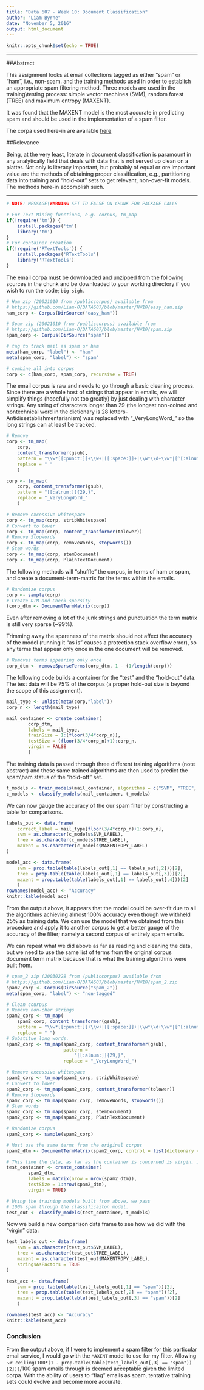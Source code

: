 ```yaml
---
title: "Data 607 - Week 10: Document Classification"
author: "Liam Byrne"
date: "November 5, 2016"
output: html_document
---
```


```r
knitr::opts_chunk$set(echo = TRUE)
```

***

##Abstract

This assignment looks at email collections tagged as either "spam" or "ham", i.e., non-spam. and the training methods used in order to establish an appropriate spam filtering method. Three models are used in the training\\testing process: simple vector machines (SVM), random forest (TREE) and maximum entropy (MAXENT).

It was found that the MAXENT model is the most accurate in predicting spam and should be used in the implementation of a spam filter.

The corpa used here-in are available [here](https://spamassassin.apache.org/publiccorpus/)

##Relevance

Being, at the very least, literate in document classification is paramount in any analytically field that deals with data that is not served up clean on a platter. Not only is literacy important, but probably of equal or ore important value are  the methods of obtaining proper classification, e.g.,  partitioning data into training and "hold-out" sets to get relevant, non-over-fit models. The methods here-in accomplish such.

***

```r
# NOTE: MESSAGE\WARNING SET TO FALSE ON CHUNK FOR PACKAGE CALLS

# For Text Mining functions, e.g. corpus, tm_map
if(!require('tm')) {
    install.packages('tm')
    library('tm')
}
# For container creation
if(!require('RTextTools')) {
    install.packages('RTextTools')
    library('RTextTools')
}
```

The email corpa must be downloaded and unzipped from the following sources in the chunk and be downloaded to your working directory if you wish to run the code; `big sigh`.

```r
# Ham zip (20021010 from /publiccorpus) available from
# https://github.com/Liam-O/DATA607/blob/master/HW10/easy_ham.zip
ham_corp <- Corpus(DirSource("easy_ham"))

# Spam zip (20021010 from /publiccorpus) available from
# https://github.com/Liam-O/DATA607/blob/master/HW10/spam.zip
spam_corp <- Corpus(DirSource("spam"))

# tag to track mail as spam or ham
meta(ham_corp, "label") <- "ham"
meta(spam_corp, "label") <- "spam"

# combine all into corpus
corp <- c(ham_corp, spam_corp, recursive = TRUE)
```

The email corpus is raw and needs to go through a basic cleaning process. Since there are a whole host of strings that appear in emails, we will simplify things (hopefully not too greatly) by just dealing with character strings. Any string of characters longer than 29 (the longest non-coined and nontechnical word in the dictionary is 28 letters- Antidisestablishmentarianism) was replaced with "\_VeryLongWord\_" so the long strings can at least be tracked. 

```r
# Remove
corp <- tm_map(
    corp,
    content_transformer(gsub),
    pattern = "\\w*[[:punct:]]+\\w+|[[:space:]]+|\\w*\\d+\\w*|[^[:alnum:]]",
    replace = " "
    )

corp <- tm_map(
    corp, content_transformer(gsub),
    pattern = "[[:alnum:]]{29,}",
    replace = "_VeryLongWord_"
    )

# Remove excessive whitespace
corp <- tm_map(corp, stripWhitespace)
# Convert to lower
corp <- tm_map(corp, content_transformer(tolower))
# Remove Stopwords
corp <- tm_map(corp, removeWords, stopwords())
# Stem words
corp <- tm_map(corp, stemDocument)
corp <- tm_map(corp, PlainTextDocument)
```

The following methods will "shuffle" the corpus, in terms of ham or spam, and create a document-term-matrix for the terms within the emails.

```r
# Randomize corpus
corp <- sample(corp)
# Create DTM and Check sparsity
(corp_dtm <- DocumentTermMatrix(corp))
```

Even after removing a lot of the junk strings and punctuation the term matrix is still very sparse (~99%). 

Trimming away the spareness of the matrix should not affect the accuracy of the model (running it "as is" causes a protection stack overflow error), so any terms that appear only once in the one document will be removed.

```r
# Removes terms appearing only once
corp_dtm <- removeSparseTerms(corp_dtm, 1 - (1/length(corp)))
```

The following code builds a container for the "test" and the "hold-out" data. The test data will be 75% of the corpus (a proper hold-out size is beyond the scope of this assignment). 

```r
mail_type <- unlist(meta(corp,"label"))
corp_n <- length(mail_type)

mail_container <- create_container(
        corp_dtm,
        labels = mail_type,
        trainSize = 1:(floor(3/4*corp_n)),
        testSize = (floor(3/4*corp_n)+1):corp_n,
        virgin = FALSE
        )
```

The training data is passed through three different training algorithms (note abstract) and these same trained algorithms are then used to predict the spam\\ham status of the "hold-off" set.

```r
t_models <- train_models(mail_container, algorithms = c("SVM", "TREE", "MAXENT"))
c_models <- classify_models(mail_container, t_models)
```

We can now gauge the accuracy of the our spam filter by constructing a table for comparisons.

```r
labels_out <- data.frame(
    correct_label = mail_type[floor(3/4*corp_n)+1:corp_n],
    svm = as.character(c_models$SVM_LABEL),
    tree = as.character(c_models$TREE_LABEL),
    maxent = as.character(c_models$MAXENTROPY_LABEL)
)

model_acc <- data.frame(
    svm = prop.table(table(labels_out[,1] == labels_out[,2]))[2],
    tree = prop.table(table(labels_out[,1] == labels_out[,3]))[2],
    maxent = prop.table(table(labels_out[,1] == labels_out[,4]))[2]
    )
rownames(model_acc) <- "Accuracy"
knitr::kable(model_acc)
```

From the output above, it appears that the model could be over-fit due to all the algorithms achieving almost 100% accuracy even though we withheld 25% as training data. We can use the model that we obtained from this procedure and apply it to another corpus to get a better gauge of the accuracy of the filter; namely a second corpus of entirely spam emails.

We can repeat what we did above as far as reading and cleaning the data, but we need to use the same list of terms from  the original corpus document term matrix because that is what the training algorithms were built from.

```r
# spam_2 zip (20030228 from /publiccorpus) available from
# https://github.com/Liam-O/DATA607/blob/master/HW10/spam_2.zip
spam2_corp <- Corpus(DirSource("spam_2"))
meta(spam_corp, "label") <- "non-tagged"

# Clean courpus
# Remove non-char strings
spam2_corp <- tm_map(
    spam2_corp, content_transformer(gsub),
    pattern = "\\w*[[:punct:]]+\\w+|[[:space:]]+|\\w*\\d+\\w*|[^[:alnum:]]",
    replace = " ")
# Substitue long words.
spam2_corp <- tm_map(spam2_corp, content_transformer(gsub),
                     pattern =
                         "[[:alnum:]]{29,}",
                     replace = "_VeryLongWord_")

# Remove excessive whitespace
spam2_corp <- tm_map(spam2_corp, stripWhitespace)
# Convert to lower
spam2_corp <- tm_map(spam2_corp, content_transformer(tolower))
# Remove Stopwords
spam2_corp <- tm_map(spam2_corp, removeWords, stopwords())
# Stem words
spam2_corp <- tm_map(spam2_corp, stemDocument)
spam2_corp <- tm_map(spam2_corp, PlainTextDocument)

# Randomize corpus
spam2_corp <- sample(spam2_corp)

# Must use the same terms from the original corpus
spam2_dtm <- DocumentTermMatrix(spam2_corp, control = list(dictionary = findFreqTerms(corp_dtm)))

# This time the data, as far as the container is concerned is virgin, i.e., unclassified.
test_container <- create_container(
        spam2_dtm,
        labels = matrix(nrow = nrow(spam2_dtm)),
        testSize = 1:nrow(spam2_dtm),
        virgin = TRUE)

# Using the training models built from above, we pass
# 100% spam through the classificaiton model.
test_out <- classify_models(test_container, t_models)
```

Now we build a new comparison data frame to see how we did with the "virgin" data:

```r
test_labels_out <- data.frame(
    svm = as.character(test_out$SVM_LABEL),
    tree = as.character(test_out$TREE_LABEL),
    maxent = as.character(test_out$MAXENTROPY_LABEL),
    stringsAsFactors = TRUE
)

test_acc <- data.frame(
    svm = prop.table(table(test_labels_out[,1] == "spam"))[2],
    tree = prop.table(table(test_labels_out[,2] == "spam"))[2],
    maxent = prop.table(table(test_labels_out[,3] == "spam"))[2]
    )

rownames(test_acc) <- "Accuracy"
knitr::kable(test_acc)
```

### Conclusion

From the output above, if I were to implement a spam filter for this particular email service, I would go with the `MAXENT` model to use for my filter. Allowing ~`r ceiling(100*(1 - prop.table(table(test_labels_out[,3] == "spam"))[2]))`/100 spam emails through is deemed acceptable given the limited corpa. With the ability of users to "flag" emails as spam, tentative training sets could evolve and become more accurate.